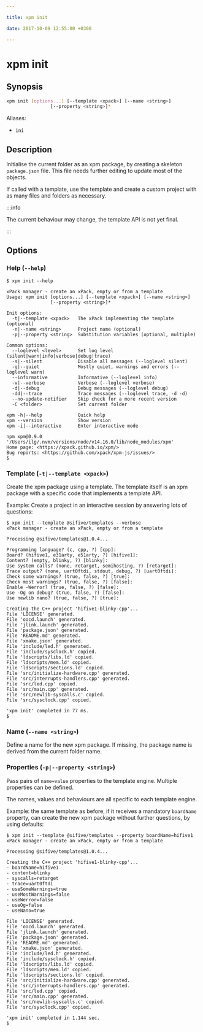```yaml
---

title: xpm init

date: 2017-10-09 12:55:00 +0300

---
```


# xpm init

## Synopsis

```sh
xpm init [options...] [--template <xpack>] [--name <string>]
                [--property <string>]*
```

Aliases:

- `ini`

## Description

Initialise the current folder as an xpm package, by creating a skeleton
`package.json` file. This file needs further editing to update most
of the objects.

If called with a template, use the template and create a custom
project with as many files and folders as necessary.

:::info

The current behaviour may change,
the template API is not yet final.

:::


## Options

### Help (`--help`)

```console
$ xpm init --help

xPack manager - create an xPack, empty or from a template
Usage: xpm init [options...] [--template <xpack>] [--name <string>]
                [--property <string>]*

Init options:
  -t|--template <xpack>   The xPack implementing the template (optional)
  -n|--name <string>      Project name (optional)
  -p|--property <string>  Substitution variables (optional, multiple)

Common options:
  --loglevel <level>      Set log level (silent|warn|info|verbose|debug|trace)
  -s|--silent             Disable all messages (--loglevel silent)
  -q|--quiet              Mostly quiet, warnings and errors (--loglevel warn)
  --informative           Informative (--loglevel info)
  -v|--verbose            Verbose (--loglevel verbose)
  -d|--debug              Debug messages (--loglevel debug)
  -dd|--trace             Trace messages (--loglevel trace, -d -d)
  --no-update-notifier    Skip check for a more recent version
  -C <folder>             Set current folder

xpm -h|--help             Quick help
xpm --version             Show version
xpm -i|--interactive      Enter interactive mode

npm xpm@0.9.0 '/Users/ilg/.nvm/versions/node/v14.16.0/lib/node_modules/xpm'
Home page: <https://xpack.github.io/xpm/>
Bug reports: <https://github.com/xpack/xpm-js/issues/>
$
```

### Template (`-t|--template <xpack>`)

Create the xpm package using a template. The template itself is an xpm package
with a specific code that implements a template API.

Example: Create a project in an interactive session by answering
lots of questions:

```console
$ xpm init --template @sifive/templates --verbose
xPack manager - create an xPack, empty or from a template

Processing @sifive/templates@1.0.4...

Programming language? (c, cpp, ?) [cpp]:
Board? (hifive1, e31arty, e51arty, ?) [hifive1]:
Content? (empty, blinky, ?) [blinky]:
Use system calls? (none, retarget, semihosting, ?) [retarget]:
Trace output? (none, uart0ftdi, stdout, debug, ?) [uart0ftdi]:
Check some warnings? (true, false, ?) [true]:
Check most warnings? (true, false, ?) [false]:
Enable -Werror? (true, false, ?) [false]:
Use -Og on debug? (true, false, ?) [false]:
Use newlib nano? (true, false, ?) [true]:

Creating the C++ project 'hifive1-blinky-cpp'...
File 'LICENSE' generated.
File 'oocd.launch' generated.
File 'jlink.launch' generated.
File 'package.json' generated.
File 'README.md' generated.
File 'xmake.json' generated.
File 'include/led.h' generated.
File 'include/sysclock.h' copied.
File 'ldscripts/libs.ld' copied.
File 'ldscripts/mem.ld' copied.
File 'ldscripts/sections.ld' copied.
File 'src/initialize-hardware.cpp' generated.
File 'src/interrupts-handlers.cpp' generated.
File 'src/led.cpp' copied.
File 'src/main.cpp' generated.
File 'src/newlib-syscalls.c' copied.
File 'src/sysclock.cpp' copied.

'xpm init' completed in 77 ms.
$
```

### Name (`--name <string>`)

Define a name for the new xpm package. If missing, the package name is
derived from the current folder name.

### Properties (`-p|--property <string>`)

Pass pairs of `name=value` properties to the template engine. Multiple
properties can be defined.

The names, values and behaviours are all specific to each template engine.

Example: the same template as before, if it receives a mandatory
`boardName` property,
can create the new xpm package without further questions, by using defaults:

```console
$ xpm init --template @sifive/templates --property boardName=hifive1
xPack manager - create an xPack, empty or from a template

Processing @sifive/templates@1.0.4...

Creating the C++ project 'hifive1-blinky-cpp'...
- boardName=hifive1
- content=blinky
- syscalls=retarget
- trace=uart0ftdi
- useSomeWarnings=true
- useMostWarnings=false
- useWerror=false
- useOg=false
- useNano=true

File 'LICENSE' generated.
File 'oocd.launch' generated.
File 'jlink.launch' generated.
File 'package.json' generated.
File 'README.md' generated.
File 'xmake.json' generated.
File 'include/led.h' generated.
File 'include/sysclock.h' copied.
File 'ldscripts/libs.ld' copied.
File 'ldscripts/mem.ld' copied.
File 'ldscripts/sections.ld' copied.
File 'src/initialize-hardware.cpp' generated.
File 'src/interrupts-handlers.cpp' generated.
File 'src/led.cpp' copied.
File 'src/main.cpp' generated.
File 'src/newlib-syscalls.c' copied.
File 'src/sysclock.cpp' copied.

'xpm init' completed in 1.144 sec.
$
```
